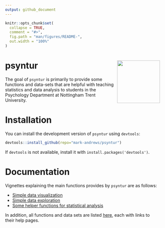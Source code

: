 ```yaml
---
output: github_document
---
```


<!-- README.md is generated from README.Rmd. Please edit that file -->

```r
knitr::opts_chunk$set(
  collapse = TRUE,
  comment = "#>",
  fig.path = "man/figures/README-",
  out.width = "100%"
)
```

# psyntur <img src='man/figures/logo.png' align="right" height="139" />

<!-- badges: start -->
<!-- badges: end -->

The goal of `psyntur` is primarily to provide some functions and data-sets that are helpful with teaching statistics and data analysis to students in the Psychology Department at Nottingham Trent University.

# Installation

You can install the development version of `psyntur` using `devtools`:

```r
devtools::install_github(repo="mark-andrews/psyntur")
```
If `devtools` is not available, install it with `install.packages('devtools')`.

# Documentation

Vignettes explaining the main functions provides by `psyntur` are as follows:

* [Simple data visualization](https://mark-andrews.github.io/psyntur/articles/visualization.html)
* [Simple data exploration](https://mark-andrews.github.io/psyntur/articles/exploration.html)
* [Some helper functions for statistical analysis](https://mark-andrews.github.io/psyntur/articles/simplestats.html)

In addition, all functions and data sets are listed [here](https://mark-andrews.github.io/psyntur/reference/index.html), each with links to their help pages.
